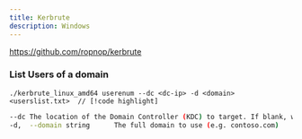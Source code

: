 ```yaml
---
title: Kerbrute
description: Windows
---
```

https://github.com/ropnop/kerbrute

### List Users of a domain
```tsx
./kerbrute_linux_amd64 userenum --dc <dc-ip> -d <domain> <userslist.txt>  // [!code highlight]
```
```bash
--dc The location of the Domain Controller (KDC) to target. If blank, will lookup via DNS
-d,  --domain string      The full domain to use (e.g. contoso.com)
```
